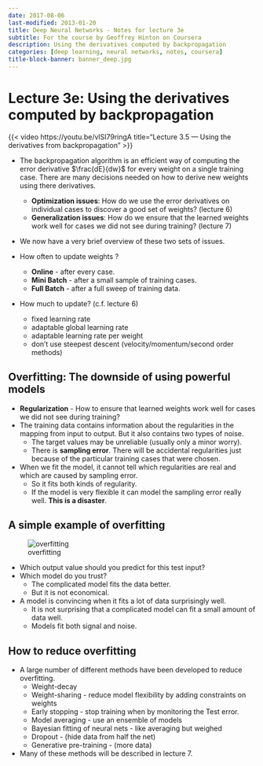 ```yaml
---
date: 2017-08-06
last-modified: 2013-01-20
title: Deep Neural Networks - Notes for lecture 3e
subtitle: For the course by Geoffrey Hinton on Coursera
description: Using the derivatives computed by backpropagation 
categories: [deep learning, neural networks, notes, coursera] 
title-block-banner: banner_deep.jpg
---
```


# Lecture 3e: Using the derivatives computed by backpropagation 

::: column-margin
{{< video https://youtu.be/vlSI79ringA title="Lecture 3.5 — Using the derivatives from backpropagation"  >}}
:::
 
    
- The backpropagation algorithm is an efficient way of computing the error derivative $\frac{dE}{dw}$ for every weight on a single training case. There are many decisions needed on how to derive new weights using there derivatives.  
  - **Optimization issues**: How do we use the error derivatives on
individual cases to discover a good set of weights? (lecture 6)
  - **Generalization issues**: How do we ensure that the learned weights work well for cases we did not see during training? (lecture 7)
- We now have a very brief overview of these two sets of issues.


- How often to update weights ?
  - **Online** - after every case. 
  - **Mini Batch** - after a small sample of training cases. 
  - **Full Batch** - after a full sweep of training data. 
- How much to update? (c.f. lecture 6) 
  - fixed learning rate 
  - adaptable global learning rate 
  - adaptable learning rate per weight 
  - don't use steepest descent (velocity/momentum/second order methods)
  
## Overfitting: The downside of using powerful models
 
  - **Regularization** - How to ensure that learned weights work well for cases we did not see during training?  
- The training data contains information about the regularities in the mapping from input to output. But it also contains two types of noise.
  - The target values may be unreliable (usually only a minor worry).
  - There is **sampling error**. There will be accidental regularities just because of the particular training cases that were chosen.
- When we fit the model, it cannot tell which regularities are real and which are caused by sampling error.
  - So it fits both kinds of regularity.
  - If the model is very flexible it can model the sampling error really well. **This is a disaster**.

## A simple example of overfitting

::: .column-margin
![overfitting](overfitting.png)
:::

- Which output value should you predict for this test input? 
- Which model do you trust? 
  - The complicated model fits the data better. 
  - But it is not economical. 
- A model is convincing when it fits a lot of data surprisingly well. 
  - It is not surprising that a complicated model can fit a small amount of data well. 
  - Models fit both signal and noise. 

## How to reduce overfitting

- A large number of different methods have been developed to reduce overfitting.
  - Weight-decay 
  - Weight-sharing - reduce model flexibility by adding constraints on weights 
  - Early stopping - stop training when by monitoring the Test error.
  - Model averaging - use an ensemble of models 
  - Bayesian fitting of neural nets - like averaging but weighed 
  - Dropout - (hide data from half the net) 
  - Generative pre-training - (more data) 
  
- Many of these methods will be described in lecture 7.
